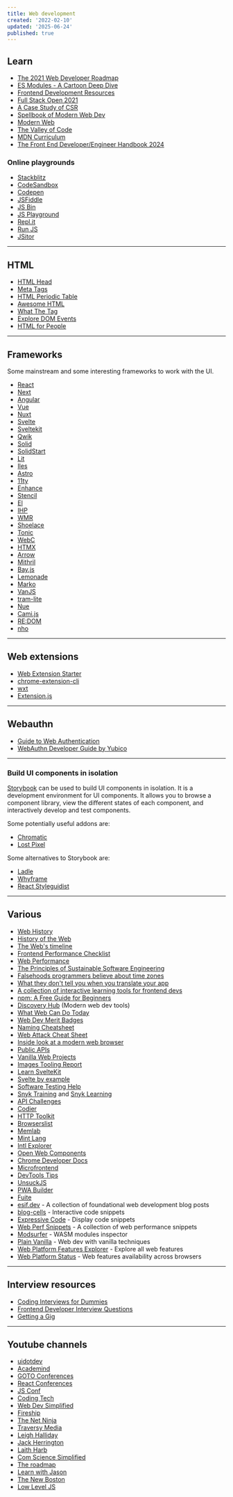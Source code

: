 ```yaml
---
title: Web development
created: '2022-02-10'
updated: '2025-06-24'
published: true
---
```


## Learn

- [The 2021 Web Developer Roadmap](https://levelup.gitconnected.com/the-2020-web-developer-roadmap-76503ddfb327)
- [ES Modules - A Cartoon Deep Dive](https://hacks.mozilla.org/2018/03/es-modules-a-cartoon-deep-dive/)
- [Frontend Development Resources](https://github.com/codingknite/frontend-development)
- [Full Stack Open 2021](https://fullstackopen.com/en/)
- [A Case Study of CSR](https://github.com/theninthsky/client-side-rendering)
- [Spellbook of Modern Web Dev](https://github.com/dexteryy/spellbook-of-modern-webdev)
- [Modern Web](https://github.com/modernweb-dev/web)
- [The Valley of Code](https://thevalleyofcode.com/)
- [MDN Curriculum](https://developer.mozilla.org/en-US/curriculum/)
- [The Front End Developer/Engineer Handbook 2024](https://frontendmasters.com/guides/front-end-handbook/2024)

### Online playgrounds

- [Stackblitz](https://stackblitz.com)
- [CodeSandbox](https://codesandbox.io)
- [Codepen](https://codepen.io)
- [JSFiddle](https://jsfiddle.net)
- [JS Bin](https://jsbin.com)
- [JS Playground](https://jsplayground.dev)
- [Repl.it](https://replit.com/)
- [Run JS](https://runjs.app/play)
- [JSitor](https://jsitor.com/)

---

## HTML

- [HTML Head](https://htmlhead.dev)
- [Meta Tags](https://metatags.io)
- [HTML Periodic Table](https://madebymike.github.io/html5-periodic-table)
- [Awesome HTML](https://github.com/diegocard/awesome-html5)
- [What The Tag](https://whatthetag.com)
- [Explore DOM Events](https://domevents.dev)
- [HTML for People](https://htmlforpeople.com)

---

## Frameworks

Some mainstream and some interesting frameworks to work with the UI.

- [React](https://react.dev)
- [Next](https://nextjs.org/)
- [Angular](https://angular.io/)
- [Vue](https://vuejs.org/)
- [Nuxt](https://nuxtjs.org/)
- [Svelte](https://svelte.dev/)
- [Sveltekit](https://kit.svelte.dev/)
- [Qwik](https://github.com/builderio/qwik)
- [Solid](https://github.com/solidjs/solid)
- [SolidStart](https://github.com/solidjs/solid-start)
- [Lit](https://lit.dev/)
- [Iles](https://iles.pages.dev/)
- [Astro](https://astro.build/)
- [11ty](https://www.11ty.dev/)
- [Enhance](https://enhance.dev/docs/)
- [Stencil](https://stenciljs.com/)
- [El](https://github.com/frameable/el)
- [IHP](https://github.com/digitallyinduced/ihp)
- [WMR](https://github.com/preactjs/wmr)
- [Shoelace](https://shoelace.style/)
- [Tonic](https://tonicframework.dev/)
- [WebC](https://github.com/11ty/webc)
- [HTMX](https://htmx.org/)
- [Arrow](https://www.arrow-js.com/)
- [Mithril](https://mithril.js.org/)
- [Bay.js](https://bayjs.org/)
- [Lemonade](https://lemonadejs.net/)
- [Marko](https://github.com/marko-js/marko)
- [VanJS](https://github.com/vanjs-org/van)
- [tram-lite](https://github.com/Tram-One/tram-lite/)
- [Nue](https://github.com/nuejs/nuejs)
- [Cami.js](https://github.com/kennyfrc/cami.js)
- [RE:DOM](https://github.com/redom/redom/)
- [nho](https://github.com/anh-ld/nho)

---

## Web extensions

- [Web Extension Starter](https://github.com/abhijithvijayan/web-extension-starter)
- [chrome-extension-cli](https://github.com/dutiyesh/chrome-extension-cli)
- [wxt](https://github.com/wxt-dev/wxt)
- [Extension.js](https://github.com/cezaraugusto/extension.js)

---

## Webauthn

- [Guide to Web Authentication](https://webauthn.guide/)
- [WebAuthn Developer Guide by Yubico](https://developers.yubico.com/WebAuthn/WebAuthn_Developer_Guide/)

---

### Build UI components in isolation

[Storybook](https://storybook.js.org/) can be used to build UI components in isolation. It is a development environment for UI components. It allows you to browse a component library, view the different states of each component, and interactively develop and test components.

Some potentially useful addons are:

- [Chromatic](https://www.chromatic.com/)
- [Lost Pixel](https://lost-pixel.com/)

Some alternatives to Storybook are:

- [Ladle](https://www.ladle.dev/)
- [Whyframe](https://whyframe.dev/)
- [React Styleguidist](https://react-styleguidist.js.org/)

---

## Various

- [Web History](https://css-tricks.com/chapter-1-birth/)
- [History of the Web](https://www.matthewgerstman.com/tech/history-of-the-web/)
- [The Web's timeline](https://thehistoryoftheweb.com/timeline/)
- [Frontend Performance Checklist](https://www.smashingmagazine.com/2021/01/front-end-performance-2021-free-pdf-checklist/)
- [Web Performance](https://github.com/research-experiment/web-performance-research)
- [The Principles of Sustainable Software Engineering](https://docs.microsoft.com/en-us/learn/modules/sustainable-software-engineering-overview/)
- [Falsehoods programmers believe about time zones](https://www.zainrizvi.io/blog/falsehoods-programmers-believe-about-time-zones/)
- [What they don't tell you when you translate your app](https://ericwbailey.design/writing/what-they-dont-tell-you-when-you-translate-your-app/)
- [A collection of interactive learning tools for frontend devs](https://www.smashingmagazine.com/2021/09/interactive-learning-tools-front-end-developers/)
- [npm: A Free Guide for Beginners](https://css-tricks.com/a-complete-beginners-guide-to-npm/)
- [Discovery Hub](https://bejamas.io/discovery) (Modern web dev tools)
- [What Web Can Do Today](https://whatwebcando.today/)
- [Web Dev Merit Badges](https://css-tricks.com/web-development-merit-badges/)
- [Naming Cheatsheet](https://github.com/kettanaito/naming-cheatsheet)
- [Web Attack Cheat Sheet](https://github.com/riramar/Web-Attack-Cheat-Sheet)
- [Inside look at a modern web browser](https://developers.google.com/web/updates/2018/09/inside-browser-part1)
- [Public APIs](https://github.com/public-apis/public-apis)
- [Vanilla Web Projects](https://github.com/bradtraversy/vanillawebprojects)
- [Images Tooling Report](https://images.tooling.report/)
- [Learn SvelteKit](https://vercel.com/solutions/svelte)
- [Svelte by example](https://sveltebyexample.com/)
- [Software Testing Help](https://www.softwaretestinghelp.com/)
- [Snyk Training](https://training.snyk.io/) and [Snyk Learning](https://learn.snyk.io/)
- [API Challenges](https://apichallenges.herokuapp.com)
- [Codier](https://codier.io/)
- [HTTP Toolkit](https://httptoolkit.tech)
- [Browserslist](https://browsersl.ist/)
- [Memlab](https://github.com/facebook/memlab)
- [Mint Lang](https://mint-lang.com/)
- [Intl Explorer](https://www.intl-explorer.com/)
- [Open Web Components](https://open-wc.org/)
- [Chrome Developer Docs](https://developer.chrome.com/docs/)
- [Microfrontend](https://microfrontend.dev/)
- [DevTools Tips](https://devtoolstips.org/)
- [UnsuckJS](https://unsuckjs.com/)
- [PWA Builder](https://github.com/pwa-builder/pwabuilder)
- [Fuite](https://github.com/nolanlawson/fuite)
- [esif.dev](https://esif.dev/) - A collection of foundational web development blog posts
- [blog-cells](https://github.com/rameshvarun/blog-cells) - Interactive code snippets
- [Expressive Code](https://expressive-code.com/) - Display code snippets
- [Web Perf Snippets](https://webperf-snippets.nucliweb.net/) - A collection of web performance snippets
- [Modsurfer](https://modsurfer.dylibso.com/) - WASM modules inspector
- [Plain Vanilla](https://plainvanillaweb.com) - Web dev with vanilla techniques
- [Web Platform Features Explorer](https://web-platform-dx.github.io/web-features-explorer) - Explore all web features
- [Web Platform Status](https://webstatus.dev) - Web features availability across browsers

---

## Interview resources

- [Coding Interviews for Dummies](https://www.freecodecamp.org/news/coding-interviews-for-dummies-5e048933b82b/)
- [Frontend Developer Interview Questions](https://h5bp.org/Front-end-Developer-Interview-Questions/)
- [Getting a Gig](https://github.com/cassidoo/getting-a-gig)

---

## Youtube channels

- [uidotdev](https://www.youtube.com/c/uidotdev)
- [Academind](https://www.youtube.com/c/Academind)
- [GOTO Conferences](https://www.youtube.com/c/GotoConferences)
- [React Conferences](https://www.youtube.com/c/ReactConferences)
- [JS Conf](https://www.youtube.com/c/JSConfEU)
- [Coding Tech](https://www.youtube.com/c/CodingTech)
- [Web Dev Simplified](https://www.youtube.com/c/WebDevSimplified)
- [Fireship](https://www.youtube.com/c/Fireship)
- [The Net Ninja](https://www.youtube.com/c/TheNetNinja)
- [Traversy Media](https://www.youtube.com/c/TraversyMedia)
- [Leigh Halliday](https://www.youtube.com/c/leighhalliday)
- [Jack Herrington](https://www.youtube.com/c/JackHerrington)
- [Laith Harb](https://www.youtube.com/channel/UCyLNhHSiEVkVwPSFKxJAfSA)
- [Com Science Simplified](https://www.youtube.com/c/ComScienceSimplified)
- [The roadmap](https://www.youtube.com/c/theroadmap)
- [Learn with Jason](https://www.youtube.com/channel/UCnty0z0pNRDgnuoirYXnC5A)
- [The New Boston](https://www.youtube.com/user/thenewboston)
- [Low Level JS](https://www.youtube.com/c/LowLevelJavaScript)

